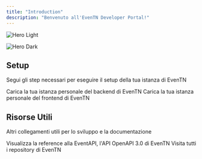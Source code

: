 ```yaml
---
title: "Introduction"
description: "Benvenuto all'EvenTN Developer Portal!"
---
```


<img
  className="block dark:hidden"
  src="/images/docs-light.svg"
  alt="Hero Light"
/>

<img
  className="hidden dark:block"
  src="/images/docs-dark.svg"
  alt="Hero Dark"
/>

## Setup

Segui gli step necessari per eseguire il setup della tua istanza di EvenTN

<CardGroup cols={2}>
  <Card title="Backend" icon="code" href="https://mintlify.com/docs/quickstart">
    Carica la tua istanza personale del backend di EvenTN
  </Card>
  <Card title="Frontend" icon="image" href="https://mintlify.com/docs/development">
    Carica la tua istanza personale del frontend di EvenTN
  </Card>
</CardGroup>

## Risorse Utili

Altri collegamenti utili per lo sviluppo e la documentazione

<CardGroup cols={1}>
  <Card title="Reference API" icon="code" href="https://mintlify.com/docs/api-playground/openapi">
    Visualizza la reference alla EventAPI, l'API OpenAPI 3.0 di EvenTN
  </Card>
  <Card title="Organizzazione" icon="github" href="https://mintlify.com/docs/settings/global">
    Visita tutti i repository di EvenTN
  </Card>
</CardGroup>
